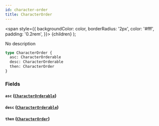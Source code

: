 ```yaml
---
id: character-order
title: CharacterOrder
---
```


<span
style={{
      backgroundColor: color,
      borderRadius: '2px',
      color: '#fff',
      padding: '0.2rem',
    }}>
{children}
</span>
);

No description

```graphql
type CharacterOrder {
  asc: CharacterOrderable
  desc: CharacterOrderable
  then: CharacterOrder
}
```

### Fields

#### `asc` ([`CharacterOrderable`](/docs/schema/enums/character-orderable))

#### `desc` ([`CharacterOrderable`](/docs/schema/enums/character-orderable))

#### `then` ([`CharacterOrder`](/docs/schema/inputs/character-order))
